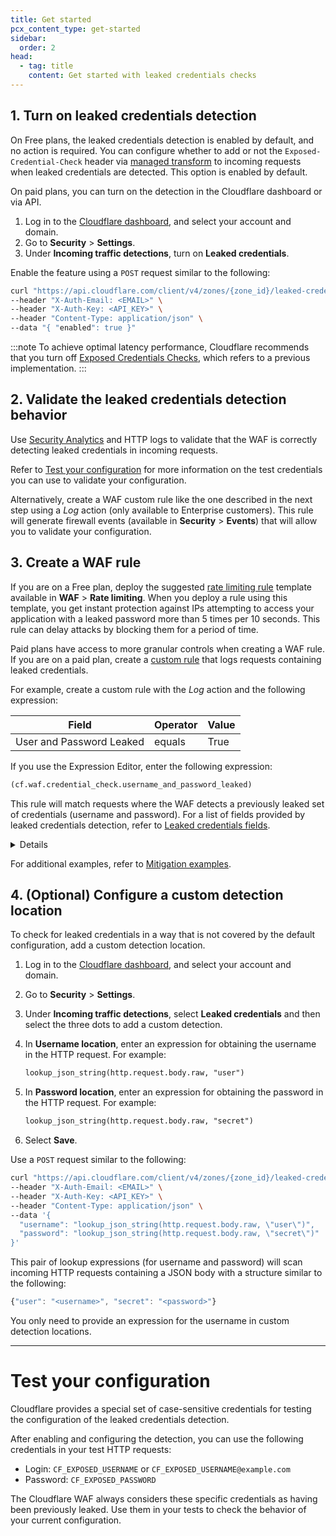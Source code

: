 ```yaml
---
title: Get started
pcx_content_type: get-started
sidebar:
  order: 2
head:
  - tag: title
    content: Get started with leaked credentials checks
---
```



## 1. Turn on leaked credentials detection

On Free plans, the leaked credentials detection is enabled by default, and no action is required. You can configure whether to add or not the `Exposed-Credential-Check` header via [managed transform](/rules/transform/managed-transforms/reference/#add-leaked-credentials-header) to incoming requests when leaked credentials are detected. This option is enabled by default.

On paid plans, you can turn on the detection in the Cloudflare dashboard or via API.

<Tabs syncKey="dashPlusAPI"> <TabItem label="Dashboard">

1. Log in to the [Cloudflare dashboard](https://dash.cloudflare.com/), and select your account and domain.
2. Go to **Security** > **Settings**.
3. Under **Incoming traffic detections**, turn on **Leaked credentials**.

</TabItem> <TabItem label="API">

Enable the feature using a `POST` request similar to the following:

```bash
curl "https://api.cloudflare.com/client/v4/zones/{zone_id}/leaked-credential-checks" \
--header "X-Auth-Email: <EMAIL>" \
--header "X-Auth-Key: <API_KEY>" \
--header "Content-Type: application/json" \
--data "{ "enabled": true }"
```

</TabItem> </Tabs>

:::note
To achieve optimal latency performance, Cloudflare recommends that you turn off [Exposed Credentials Checks](/waf/managed-rules/reference/exposed-credentials-check/), which refers to a previous implementation.
:::

## 2. Validate the leaked credentials detection behavior

Use [Security Analytics](/waf/analytics/security-analytics/) and HTTP logs to validate that the WAF is correctly detecting leaked credentials in incoming requests.

Refer to [Test your configuration](#test-your-configuration) for more information on the test credentials you can use to validate your configuration.

Alternatively, create a WAF custom rule like the one described in the next step using a _Log_ action (only available to Enterprise customers). This rule will generate firewall events (available in **Security** > **Events**) that will allow you to validate your configuration.

## 3. Create a WAF rule

If you are on a Free plan, deploy the suggested [rate limiting rule](/waf/rate-limiting-rules/) template available in **WAF** > **Rate limiting**. When you deploy a rule using this template, you get instant protection against IPs attempting to access your application with a leaked password more than 5 times per 10 seconds. This rule can delay attacks by blocking them for a period of time.

Paid plans have access to more granular controls when creating a WAF rule. If you are on a paid plan, create a [custom rule](/waf/custom-rules/) that logs requests containing leaked credentials.

For example, create a custom rule with the _Log_ action and the following expression:

| Field                    | Operator | Value |
| ------------------------ | -------- | ----- |
| User and Password Leaked | equals   | True  |

If you use the Expression Editor, enter the following expression:

```txt
(cf.waf.credential_check.username_and_password_leaked)
```

This rule will match requests where the WAF detects a previously leaked set of credentials (username and password). For a list of fields provided by leaked credentials detection, refer to [Leaked credentials fields](/waf/detections/leaked-credentials/#leaked-credentials-fields).

<Details header="Combine with other Rules language fields">

You can combine the previous expression with other [fields](/ruleset-engine/rules-language/fields/) and [functions](/ruleset-engine/rules-language/functions/) of the Rules language. This allows you to customize the rule scope or combine leaked credential checking with other security features. For example:

- The following expression will match requests containing leaked credentials addressed at an authentication endpoint:

  | Field                    | Operator | Value              | Logic |
  | ------------------------ | -------- | ------------------ | ----- |
  | User and Password Leaked | equals   | True               | And   |
  | URI Path                 | contains | `/admin/login.php` |       |

  Expression when using the editor: <br/>
  `(cf.waf.credential_check.username_and_password_leaked and http.request.uri.path contains "/admin/login.php")`

- The following expression will match requests coming from bots that include authentication credentials:

  | Field                   | Operator  | Value | Logic |
  | ----------------------- | --------- | ----- | ----- |
  | Authentication detected | equals    | True  | And   |
  | Bot Score               | less than | `10`  |       |

  Expression when using the editor: <br/>
  `(cf.waf.auth_detected and cf.bot_management.score lt 10)`

</Details>

For additional examples, refer to [Mitigation examples](/waf/detections/leaked-credentials/examples/).

## 4. (Optional) Configure a custom detection location

To check for leaked credentials in a way that is not covered by the default configuration, add a custom detection location.

<Tabs syncKey="dashPlusAPI"> <TabItem label="Dashboard">

1. Log in to the [Cloudflare dashboard](https://dash.cloudflare.com/), and select your account and domain.
2. Go to **Security** > **Settings**.
3. Under **Incoming traffic detections**, select **Leaked credentials** and then select the three dots to add a custom detection.
4. In **Username location**, enter an expression for obtaining the username in the HTTP request. For example:

   ```txt
   lookup_json_string(http.request.body.raw, "user")
   ```

5. In **Password location**, enter an expression for obtaining the password in the HTTP request. For example:

   ```txt
   lookup_json_string(http.request.body.raw, "secret")
   ```

6. Select **Save**.

</TabItem> <TabItem label="API">

Use a `POST` request similar to the following:

```bash
curl "https://api.cloudflare.com/client/v4/zones/{zone_id}/leaked-credential-checks/detections" \
--header "X-Auth-Email: <EMAIL>" \
--header "X-Auth-Key: <API_KEY>" \
--header "Content-Type: application/json" \
--data '{
  "username": "lookup_json_string(http.request.body.raw, \"user\")",
  "password": "lookup_json_string(http.request.body.raw, \"secret\")"
}'
```

This pair of lookup expressions (for username and password) will scan incoming HTTP requests containing a JSON body with a structure similar to the following:

```js
{"user": "<username>", "secret": "<password>"}
```

</TabItem> </Tabs>

You only need to provide an expression for the username in custom detection locations.

---

# Test your configuration

Cloudflare provides a special set of case-sensitive credentials for testing the configuration of the leaked credentials detection.

After enabling and configuring the detection, you can use the following credentials in your test HTTP requests:

- Login: `CF_EXPOSED_USERNAME` or `CF_EXPOSED_USERNAME@example.com`
- Password: `CF_EXPOSED_PASSWORD`

The Cloudflare WAF always considers these specific credentials as having been previously leaked. Use them in your tests to check the behavior of your current configuration.
